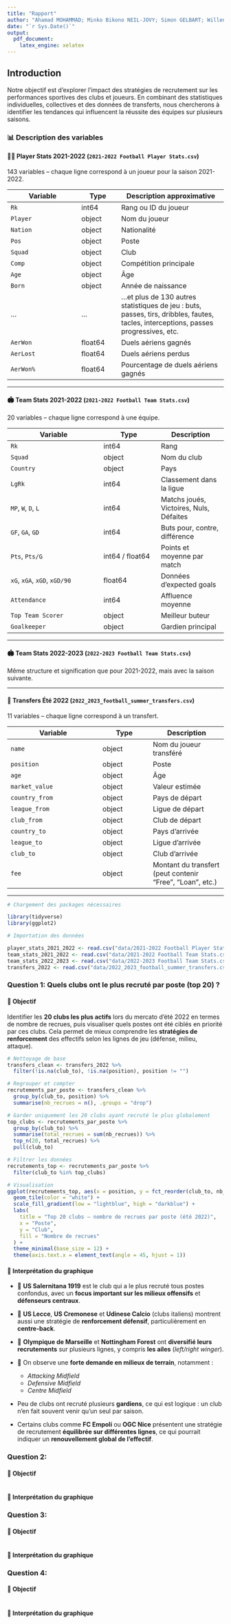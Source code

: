 ```yaml
---
title: "Rapport"
author: "Ahamad MOHAMMAD; Minko Bikono NEIL-JOVY; Simon GELBART; Willen AMICHE"
date: "`r Sys.Date()`"
output:
  pdf_document:
    latex_engine: xelatex
---
```



## Introduction

Notre objectif est d’explorer l’impact des stratégies de recrutement sur les performances sportives des clubs et joueurs. En combinant des statistiques individuelles, collectives et des données de transferts, nous chercherons à identifier les tendances qui influencent la réussite des équipes sur plusieurs saisons. 


### 📊 Description des variables

#### 🧍‍♂️ Player Stats 2021-2022 (`2021-2022 Football Player Stats.csv`)

143 variables – chaque ligne correspond à un joueur pour la saison 2021-2022.

| Variable          | Type      | Description approximative |
|-------------------|-----------|----------------------------|
| `Rk`              | int64     | Rang ou ID du joueur       |
| `Player`          | object    | Nom du joueur              |
| `Nation`          | object    | Nationalité                |
| `Pos`             | object    | Poste                      |
| `Squad`           | object    | Club                       |
| `Comp`            | object    | Compétition principale     |
| `Age`             | object    | Âge                        |
| `Born`            | object    | Année de naissance         |
| ...               | ...       | ...et plus de 130 autres statistiques de jeu : buts, passes, tirs, dribbles, fautes, tacles, interceptions, passes progressives, etc. |
| `AerWon`          | float64   | Duels aériens gagnés       |
| `AerLost`         | float64   | Duels aériens perdus       |
| `AerWon%`         | float64   | Pourcentage de duels aériens gagnés |

---

#### 🏟️ Team Stats 2021-2022 (`2021-2022 Football Team Stats.csv`)

20 variables – chaque ligne correspond à une équipe.

| Variable          | Type      | Description |
|------------------|-----------|-------------|
| `Rk`             | int64     | Rang        |
| `Squad`          | object    | Nom du club |
| `Country`        | object    | Pays        |
| `LgRk`           | int64     | Classement dans la ligue |
| `MP`, `W`, `D`, `L` | int64  | Matchs joués, Victoires, Nuls, Défaites |
| `GF`, `GA`, `GD` | int64     | Buts pour, contre, différence |
| `Pts`, `Pts/G`   | int64 / float64 | Points et moyenne par match |
| `xG`, `xGA`, `xGD`, `xGD/90` | float64 | Données d’expected goals |
| `Attendance`     | int64     | Affluence moyenne |
| `Top Team Scorer`| object    | Meilleur buteur |
| `Goalkeeper`     | object    | Gardien principal |

---

#### 🏟️ Team Stats 2022-2023 (`2022-2023 Football Team Stats.csv`)

Même structure et signification que pour 2021-2022, mais avec la saison suivante.

---

#### 🔄 Transfers Été 2022 (`2022_2023_football_summer_transfers.csv`)

11 variables – chaque ligne correspond à un transfert.

| Variable        | Type    | Description |
|----------------|---------|-------------|
| `name`         | object  | Nom du joueur transféré |
| `position`     | object  | Poste            |
| `age`          | object  | Âge              |
| `market_value` | object  | Valeur estimée   |
| `country_from` | object  | Pays de départ   |
| `league_from`  | object  | Ligue de départ  |
| `club_from`    | object  | Club de départ   |
| `country_to`   | object  | Pays d’arrivée   |
| `league_to`    | object  | Ligue d’arrivée  |
| `club_to`      | object  | Club d’arrivée   |
| `fee`          | object  | Montant du transfert (peut contenir "Free", "Loan", etc.) |

---

```r
# Chargement des packages nécessaires

library(tidyverse)
library(ggplot2)
```


```r
# Importation des données

player_stats_2021_2022 <- read.csv("data/2021-2022 Football Player Stats.csv", sep = ";", fileEncoding = "ISO-8859-1")
team_stats_2021_2022 <- read.csv("data/2021-2022 Football Team Stats.csv", sep = ";", fileEncoding = "ISO-8859-1")
team_stats_2022_2023 <- read.csv("data/2022-2023 Football Team Stats.csv", sep = ";", fileEncoding = "ISO-8859-1")
transfers_2022 <- read.csv("data/2022_2023_football_summer_transfers.csv", sep = ",", fileEncoding = "ISO-8859-1")

```


### Question 1: Quels clubs ont le plus recruté par poste (top 20) ?

#### 🎯 Objectif
Identifier les **20 clubs les plus actifs** lors du mercato d’été 2022 en termes de nombre de recrues, puis visualiser quels postes ont été ciblés en priorité par ces clubs. Cela permet de mieux comprendre les **stratégies de renforcement** des effectifs selon les lignes de jeu (défense, milieu, attaque).


```r
# Nettoyage de base
transfers_clean <- transfers_2022 %>%
  filter(!is.na(club_to), !is.na(position), position != "")

# Regrouper et compter
recrutements_par_poste <- transfers_clean %>%
  group_by(club_to, position) %>%
  summarise(nb_recrues = n(), .groups = "drop")

# Garder uniquement les 20 clubs ayant recruté le plus globalement
top_clubs <- recrutements_par_poste %>%
  group_by(club_to) %>%
  summarise(total_recrues = sum(nb_recrues)) %>%
  top_n(20, total_recrues) %>%
  pull(club_to)

# Filtrer les données
recrutements_top <- recrutements_par_poste %>%
  filter(club_to %in% top_clubs)

# Visualisation 
ggplot(recrutements_top, aes(x = position, y = fct_reorder(club_to, nb_recrues), fill = nb_recrues)) +
  geom_tile(color = "white") +
  scale_fill_gradient(low = "lightblue", high = "darkblue") +
  labs(
    title = "Top 20 clubs – nombre de recrues par poste (été 2022)",
    x = "Poste",
    y = "Club",
    fill = "Nombre de recrues"
  ) +
  theme_minimal(base_size = 12) +
  theme(axis.text.x = element_text(angle = 45, hjust = 1))
```

#### 🧠 Interprétation du graphique

- 🔵 **US Salernitana 1919** est le club qui a le plus recruté tous postes confondus, avec un **focus important sur les milieux offensifs** et **défenseurs centraux**.

- 🔵 **US Lecce**, **US Cremonese** et **Udinese Calcio** (clubs italiens) montrent aussi une stratégie de **renforcement défensif**, particulièrement en **centre-back**.

- 🔵 **Olympique de Marseille** et **Nottingham Forest** ont **diversifié leurs recrutements** sur plusieurs lignes, y compris **les ailes** (*left/right winger*).

- 🎯 On observe une **forte demande en milieux de terrain**, notamment :
  - *Attacking Midfield*
  - *Defensive Midfield*
  - *Centre Midfield*

-  Peu de clubs ont recruté plusieurs **gardiens**, ce qui est logique : un club n’en fait souvent venir qu’un seul par saison.

-  Certains clubs comme **FC Empoli** ou **OGC Nice** présentent une stratégie de recrutement **équilibrée sur différentes lignes**, ce qui pourrait indiquer un **renouvellement global de l’effectif**.




### Question 2: 


#### 🎯 Objectif


```r

```


#### 🧠 Interprétation du graphique



### Question 3: 


#### 🎯 Objectif


```r

```


#### 🧠 Interprétation du graphique




### Question 4: 


#### 🎯 Objectif


```r

```


#### 🧠 Interprétation du graphique